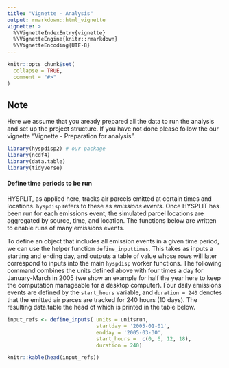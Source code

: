 ```yaml
---
title: "Vignette - Analysis"
output: rmarkdown::html_vignette
vignette: >
  %\VignetteIndexEntry{vignette}
  %\VignetteEngine{knitr::rmarkdown}
  %\VignetteEncoding{UTF-8}
---
```


```r
knitr::opts_chunk$set(
  collapse = TRUE,
  comment = "#>"
)
```

## Note 

Here we assume that you aready prepared all the data to run the analysis and set up the project structure. If you have not done please follow the our vignette "Vignette - Preparation for analysis". 

```r
library(hyspdisp2) # our package
library(ncdf4)
library(data.table)
library(tidyverse)
```

#### Define time periods to be run

HYSPLIT, as applied here, tracks air parcels emitted at certain times and locations. `hyspdisp` refers to these as *emissions events*. Once HYSPLIT has been run for each emissions event, the simulated parcel locations are aggregated by source, time, and location. The functions below are written to enable runs of many emissions events.

To define an object that includes all emission events in a given time period, we can use the helper function `define_inputtimes`. This takes as inputs a starting and ending day, and outputs a table of value whose rows will later correspond to inputs into the main `hyspdisp` worker functions. The following command combines the units defined above with four times a day for January-March in 2005 (we show an example for half the year here to keep the computation manageable for a desktop computer). Four daily emissions events are defined by the `start_hours` variable, and `duration = 240` denotes that the emitted air parces are tracked for 240 hours (10 days). The resulting data.table the head of which is printed in the table below. 

```r
input_refs <- define_inputs( units = unitsrun,
                             startday = '2005-01-01',
                             endday = '2005-03-30',
                             start_hours =  c(0, 6, 12, 18),
                             duration = 240)

knitr::kable(head(input_refs))
```


```r

```

